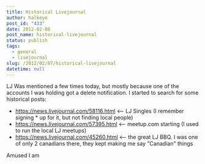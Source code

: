 ```yaml
---
title: Historical Livejournal
author: halkeye
post_id: "433"
date: 2012-02-08
post_name: historical-livejournal
status: publish
tags:
  - general
  - livejournal
slug: /2012/02/07/historical-livejournal
datetime: null
---
```


LJ Was mentioned a few times today, but mostly because one of the accounts I was holding got a delete notification. I started to search for some historical posts:

* https://news.livejournal.com/58116.html &lt;\-- LJ Singles (I remember signing * up for it, but not finding local people)
* https://news.livejournal.com/57395.html &lt;\-- meetup.com starting (I used to run the local LJ meetups)
* https://news.livejournal.com/45260.html &lt;\-- the great LJ BBQ. I was one of only 2 canadians there, they kept making me say "Canadian" things

Amused I am
